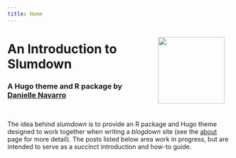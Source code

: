 ```yaml
---
title: Home
---
```


<img src="header/slumdown.png" width="150px" style="float:right; padding:15px;">

# An Introduction to Slumdown

### A Hugo theme and R package by [Danielle Navarro](https://twitter.com/djnavarro)

<br>


The idea behind *slumdown* is to provide an R package and Hugo theme designed to work together when writing a *blogdown* site (see the [about](about/) page for more detail). The posts listed below area work in progress, but are intended to serve as a succinct introduction and how-to guide.
